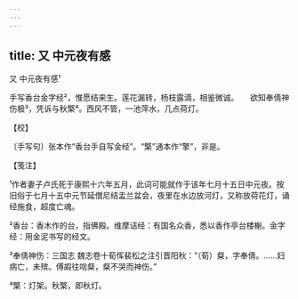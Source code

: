```yaml
---
---
---
```

title: 又 中元夜有感
---



又 中元夜有感¹





手写香台金字经²，惟愿结来生。莲花漏转，杨枝露滴，相鉴微诚。　　欲知奉倩神伤极³，凭诉与秋檠⁴。西风不管，一池萍水，几点荷灯。





【校】


〔手写句〕张本作“香台手自写金经”。“檠”通本作“擎”，非是。





【笺注】


¹作者妻子卢氏死于康熙十六年五月，此词可能就作于该年七月十五日中元夜。按旧俗于七月十五中元节延僧尼结盂兰盆会，夜里在水边放河灯，又称放荷花灯，诵经施食，超度亡魂。

²香台：香木作的台，指佛殿。维摩诘经：有国名众香，悉以香作亭台楼榭。金字经：用金泥书写的经文。

³奉倩神伤：三国志 魏志卷十荀恽裴松之注引晋阳秋：“（荀）粲，字奉倩。……妇病亡，未殡。傅嘏往唁粲，粲不哭而神伤。”

⁴檠：灯架。秋檠，即秋灯。